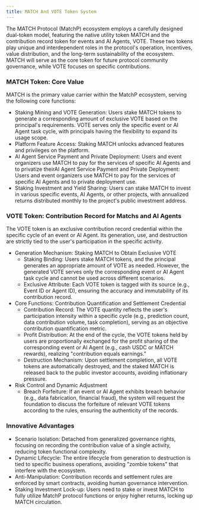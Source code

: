 ```yaml
---
title: MATCH And VOTE Token System
---
```

The MATCH Protocol (MatchP) ecosystem employs a carefully designed dual-token model, featuring the native utility token MATCH and the contribution record token for events and AI Agents, VOTE. These two tokens play unique and interdependent roles in the protocol's operation, incentives, value distribution, and the long-term sustainability of the ecosystem. MATCH will serve as the core token for future protocol community governance, while VOTE focuses on specific contributions.


### MATCH Token: Core Value
MATCH is the primary value carrier within the MatchP ecosystem, serving the following core functions:
- Staking Mining and VOTE Generation: Users stake MATCH tokens to generate a corresponding amount of exclusive VOTE based on the principal's requirements. VOTE serves only the specific event or AI Agent task cycle, with principals having the flexibility to expand its usage scope.
- Platform Feature Access: Staking MATCH unlocks advanced features and privileges on the platform.
- AI Agent Service Payment and Private Deployment: Users and event organizers use MATCH to pay for the services of specific AI Agents and to privatize theirAI Agent Service Payment and Private Deployment: Users and event organizers use MATCH to pay for the services of specific AI Agents and to private deployment use.
- Staking Investment and Yield Sharing: Users can stake MATCH to invest in various specific events, AI Agents, or other projects, with annualized returns distributed monthly to the project's public investment address.

### VOTE Token: Contribution Record for Matchs and AI Agents
The VOTE token is an exclusive contribution record credential within the specific cycle of an event or AI Agent. Its generation, use, and destruction are strictly tied to the user's participation in the specific activity.
- Generation Mechanism: Staking MATCH to Obtain Exclusive VOTE
    - Staking Binding: Users stake MATCH tokens, and the principal generates an appropriate amount of VOTE as needed. However, the generated VOTE serves only the corresponding event or AI Agent task cycle and cannot be used across different scenarios.
    - Exclusive Attribute: Each VOTE token is tagged with its source (e.g., Event ID or Agent ID), ensuring the accuracy and immutability of its contribution record.
- Core Functions: Contribution Quantification and Settlement Credential
    - Contribution Record: The VOTE quantity reflects the user's participation intensity within a specific cycle (e.g., prediction count, data contribution volume, task completion), serving as an objective contribution quantification metric.
    - Profit Distribution: At the end of the cycle, the VOTE tokens held by users are proportionally exchanged for the profit sharing of the corresponding event or AI Agent (e.g., cash USDC or MATCH rewards), realizing "contribution equals earnings."
    - Destruction Mechanism: Upon settlement completion, all VOTE tokens are automatically destroyed, and the staked MATCH is released back to the public investor accounts, avoiding inflationary pressure.
- Risk Control and Dynamic Adjustment
    - Breach Forfeiture: If an event or AI Agent exhibits breach behavior (e.g., data fabrication, financial fraud), the system will request the foundation to discuss the forfeiture of relevant VOTE tokens according to the rules, ensuring the authenticity of the records.

### Innovative Advantages
- Scenario Isolation: Detached from generalized governance rights, focusing on recording the contribution value of a single activity, reducing token functional complexity.
- Dynamic Lifecycle: The entire lifecycle from generation to destruction is tied to specific business operations, avoiding "zombie tokens" that interfere with the ecosystem.
- Anti-Manipulation: Contribution records and settlement rules are enforced by smart contracts, avoiding human governance intervention.
- Staking Investment Lock-up: Users need to stake or invest MATCH to fully utilize MatchP protocol functions or enjoy higher returns, locking up MATCH circulation.